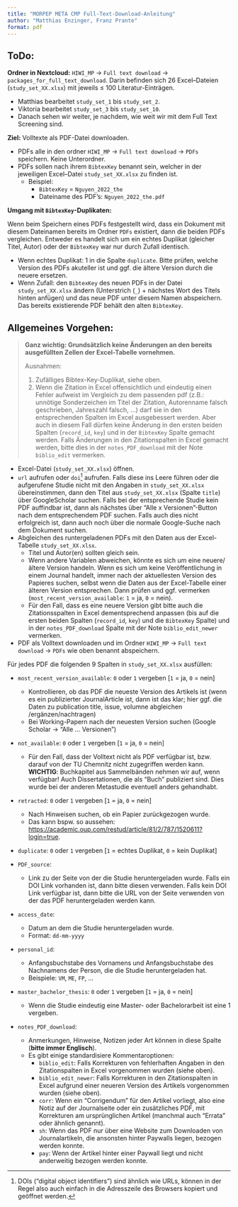 ```yaml
---
title: "MORPEP META CMP Full-Text-Download-Anleitung"
author: "Matthias Enzinger, Franz Prante"
format: pdf
---
```


## ToDo:

__Ordner in Nextcloud:__ `HIWI_MP` -> `Full text download` -> `packages_for_full_text_download`. Darin befinden sich 26 Excel–Dateien (`study_set_XX.xlsx`) mit jeweils $\leq$ 100 Literatur-Einträgen.

- Matthias bearbeitet `study_set_1` bis `study_set_2`.
- Viktoria bearbeitet `study_set_3` bis `study_set_10`.
- Danach sehen wir weiter, je nachdem, wie weit wir mit dem Full Text Screening sind.

__Ziel:__ Volltexte als PDF-Datei downloaden.

- PDFs alle in den ordner `HIWI_MP` -> `Full text download` -> `PDFs` speichern. Keine Unterordner.
- PDFs sollen nach ihrem `BibtexKey` benannt sein, welcher in der jeweiligen Excel–Datei `study_set_XX.xlsx` zu finden ist. 
  - Beispiel: 
    - `BibtexKey` = `Nguyen_2022_the`
    - Dateiname des PDF's: `Nguyen_2022_the.pdf`

__Umgang mit `BibtexKey`-Duplikaten:__ 

Wenn beim Speichern eines PDFs festgestellt wird, dass ein Dokument mit diesem Dateinamen bereits im Ordner `PDFs` existiert, dann die beiden PDFs vergleichen. Entweder es handelt sich um ein echtes Duplikat (gleicher Titel, Autor) oder der `BibtexKey` war nur durch Zufall identisch.

- Wenn echtes Duplikat: 1 in die Spalte `duplicate`. Bitte prüfen, welche Version des PDFs akuteller ist und ggf. die ältere Version durch die neuere ersetzen.
- Wenn Zufall: den `BibtexKey` des neuen PDFs in der Datei `study_set_XX.xlsx` ändern (Unterstrich (`_`) + nächstes Wort des Titels hinten anfügen) und das neue PDF unter diesem Namen abspeichern. Das bereits existierende PDF behält den alten `BibtexKey`.

## Allgemeines Vorgehen:

>__Ganz wichtig: Grundsätzlich keine Änderungen an den bereits ausgefüllten Zellen der Excel-Tabelle vornehmen.__ 
>
Ausnahmen: 
>
1. Zufälliges Bibtex-Key-Duplikat, siehe oben. 
2. Wenn die Zitation in Excel offensichtlich und eindeutig einen Fehler aufweist im Vergleich zu dem passenden pdf (z.B.: unnötige Sonderzeichen im Titel der Zitation, Autorenname falsch geschrieben, Jahreszahl falsch, ...) darf sie in den entsprechenden Spalten im Excel ausgebessert werden. Aber auch in diesem Fall dürfen keine Änderung in den ersten beiden Spalten (`record_id`, `key`) und in der `BibtexKey` Spalte gemacht werden. Falls Änderungen in den Zitationspalten in Excel gemacht werden, bitte dies in der `notes_PDF_download` mit der Note `biblio_edit` vermerken.

- Excel-Datei (`study_set_XX.xlsx`) öffnen.
- `url` aufrufen oder `doi`^[DOIs ("digital object identifiers") sind ähnlich wie URLs, können in der Regel also auch einfach in die Adresszeile des Browsers kopiert und geöffnet werden.] aufrufen. Falls diese ins Leere führen oder die aufgerufene Studie nicht mit den Angaben in `study_set_XX.xlsx` übereinstimmen, dann den Titel aus `study_set_XX.xlsx` (Spalte `title`) über GoogleScholar suchen. Falls bei der entsprechende Studie kein PDF auffindbar ist, dann als nächstes über "Alle x Versionen"-Button nach dem entsprechendem PDF suchen. Falls auch dies nicht erfolgreich ist, dann auch noch über die normale Google-Suche nach dem Dokument suchen.   
- Abgleichen des runtergeladenen PDFs mit den Daten aus der Excel-Tabelle `study_set_XX.xlsx`. 
  - Titel und Autor(en) sollten gleich sein. 
  - Wenn andere Variablen abweichen, könnte es sich um eine neuere/ältere Version handeln. Wenn es sich um keine Veröffentlichung in einem Journal handelt, immer nach der aktuellesten Version des Papieres suchen, selbst wenn die Daten aus der Excel-Tabelle einer älteren Version entsprechen. Dann prüfen und ggf. vermerken (`most_recent_version_available`: `1` = ja, `0` = nein). 
  - Für den Fall, dass es eine neuere Version gibt bitte auch die Zitationsspalten in Excel dementsprechend anpassen (bis auf die ersten beiden Spalten (`record_id`, `key`) und die `BibtexKey` Spalte) und in der `notes_PDF_download` Spalte mit der Note `biblio_edit_newer` vermerken.
- PDF als Volltext downloaden und im Ordner `HIWI_MP` -> `Full text download` -> `PDFs` wie oben benannt abspeichern.

Für jedes PDF die folgenden 9 Spalten in `study_set_XX.xlsx` ausfüllen:

- `most_recent_version_available`: `0` oder `1` vergeben [`1` = ja, `0` = nein]
  - Kontrollieren, ob das PDF die neueste Version des Artikels ist (wenn es ein publizierter JournalArticle ist, dann ist das klar; hier ggf. die Daten zu publication title, issue, volumne abgleichen /ergänzen/nachtragen)
  - Bei Working-Papern nach der neuesten Version suchen (Google Scholar -> "Alle ... Versionen")

- `not_available`: `0` oder `1` vergeben [`1` = ja, `0` = nein]
  - Für den Fall, dass der Volltext nicht als PDF verfügbar ist, bzw. darauf von der TU Chemnitz nicht zugegriffen werden kann. __WICHTIG__: Buchkapitel aus Sammelbänden nehmen wir auf, wenn verfügbar! Auch Dissertationen, die als "Buch" publiziert sind. Dies wurde bei der anderen Metastudie eventuell anders gehandhabt.

- `retracted`: `0` oder `1` vergeben [`1` = ja, `0` = nein]
  - Nach Hinweisen suchen, ob ein Papier zurückgezogen wurde.
  - Das kann bspw. so aussehen: [https://academic.oup.com/restud/article/81/2/787/1520611?login=true](https://academic.oup.com/restud/article/81/2/787/1520611?login=true).

- `duplicate`: `0` oder `1` vergeben [`1` = echtes Duplikat, `0` = kein Duplikat]

- `PDF_source`:
  - Link zu der Seite von der die Studie heruntergeladen wurde. Falls ein DOI Link vorhanden ist, dann bitte diesen verwenden. Falls kein DOI Link verfügbar ist, dann bitte die URL von der Seite verwenden von der das PDF heruntergeladen werden kann. 

- `access_date`:
  - Datum an dem die Studie heruntergeladen wurde. 
  - Format: `dd-mm-yyyy`

- `personal_id`: 
  - Anfangsbuchstabe des Vornamens und Anfangsbuchstabe des Nachnamens der Person, die die Studie heruntergeladen hat.
  - Beispiele: `VM`, `ME`, `FP`, ...

- `master_bachelor_thesis `: `0` oder `1` vergeben [`1` = ja, `0` = nein]
  - Wenn die Studie eindeutig eine Master- oder Bachelorarbeit ist eine 1 vergeben. 

- `notes_PDF_download`:
  - Anmerkungen, Hinweise, Notizen jeder Art können in diese Spalte (__bitte immer Englisch__).
  - Es gibt einige standardisiere Kommentaroptionen:
    - `biblio_edit`: Falls Korrekturen von fehlerhaften Angaben in den Zitationspalten in Excel vorgenommen wurden (siehe oben).
    - `biblio_edit_newer`: Falls Korrekturen in den Zitationspalten in Excel aufgrund einer neueren Version des Artikels vorgenommen wurden (siehe oben).
    - `corr`: Wenn ein "Corrigendum" für den Artikel vorliegt, also eine Notiz auf der Journalseite oder ein zusätzliches PDF, mit Korrekturen am ursprünglichen Artikel (manchmal auch "Errata" oder ähnlich genannt).
    - `sh`: Wenn das PDF nur über eine Website zum Downloaden von Journalartikeln, die ansonsten hinter Paywalls liegen, bezogen werden konnte.
    - `pay`: Wenn der Artikel hinter einer Paywall liegt und nicht anderweitig bezogen werden konnte.

